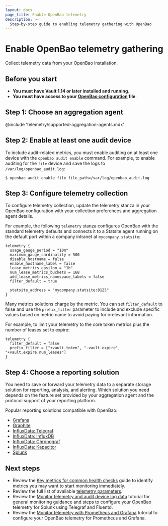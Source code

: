 ```yaml
---
layout: docs
page_title: Enable OpenBao telemetry
description: >-
  Step-by-step guide to enabling telemetry gathering with OpenBao
---
```


# Enable OpenBao telemetry gathering

Collect telemetry data from your OpenBao installation.

## Before you start

- **You must have Vault 1.14 or later installed and running**.
- **You must have access to your [OpenBao configuration](/vault/docs/configuration) file**.


## Step 1: Choose an aggregation agent

@include 'telemetry/supported-aggregation-agents.mdx'

## Step 2: Enable at least one audit device

To include audit-related metrics, you must enable auditing on at least one device
with the `openbao audit enable` command. For example, to enable auditing for the
`file` device and save the logs to `/var/log/openbao_audit.log`:

```shell-session
$ openbao audit enable file file_path=/var/log/openbao_audit.log
```

## Step 3: Configure telemetry collection

To configure telemetry collection, update the telemetry stanza in your OpenBao
configuration with your collection preferences and aggregation agent details.

For example, the following `telemetry` stanza configures OpenBao with the standard
telemetry defaults and connects it to a Statsite agent running on the default
port within a company intranet at `mycompany.statsite`:

```hcl
telemetry {
  usage_gauge_period = "10m"
  maximum_gauge_cardinality = 500
  disable_hostname = false
  enable_hostname_label = false
  lease_metrics_epsilon = "1h"
  num_lease_metrics_buckets = 168
  add_lease_metrics_namespace_labels = false
  filter_default = true

  statsite_address = "mycompany.statsite:8125"
}
```

Many metrics solutions charge by the metric. You can set `filter_default` to
false and use the `prefix_filter` parameter to include and exclude specific
values based on metric name to avoid paying for irrelevant information.

For example, to limit your telemetry to the core token metrics plus the number
of leases set to expire:

```hcl
telemetry {
  filter_default = false
  prefix_filter = ["+vault.token", "-vault.expire", "+vault.expire.num_leases"]
}
```

## Step 4: Choose a reporting solution

You need to save or forward your telemetry data to a separate storage solution
for reporting, analysis, and alerting. Which solution you need depends on the
feature set provided by your aggregation agent and the protocol support of your
reporting platform.

Popular reporting solutions compatible with OpenBao:

- [Grafana](https://grafana.com/grafana)
- [Graphite](https://www.hostedgraphite.com)
- [InfluxData: Telegraf](https://www.influxdata.com/time-series-platform/telegraf)
- [InfluxData: InfluxDB](https://www.influxdata.com/products/influxdb-overview)
- [InfluxData: Chronograf](https://www.influxdata.com/time-series-platform/telegraf)
- [InfluxData: Kapacitor](https://www.influxdata.com/time-series-platform/kapacitor)
- [Splunk](https://www.splunk.com)


## Next steps

- Review the
  [Key metrics for common health checks](/well-architected-framework/reliability/reliability-vault-monitoring-key-metrics)
  guide to identify metrics you may want to start monitoring immediately.
- Review the full list of available
  [telemetry parameters](/vault/docs/configuration/telemetry#telemetry-parameters).
- Review the [Monitor telemetry and audit device log data](/vault/tutorials/monitoring/monitor-telemetry-audit-splunk)
  tutorial for general monitoring guidance and steps to configure your
  OpenBao telemetry for Splunk using Telegraf and Fluentd.
- Review the
  [Monitor telemetry with Prometheus and Grafana](/vault/tutorials/monitoring/monitor-telemetry-grafana-prometheus)
  tutorial to configure your OpenBao telemetry for Prometheus and Grafana.

